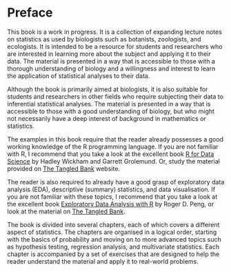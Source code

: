 # Preface {.unnumbered}

This book is a work in progress. It is a collection of expanding lecture notes on statistics as used by biologists such as botanists, zoologists, and ecologists. It is intended to be a resource for students and researchers who are interested in learning more about the subject and applying it to their data. The material is presented in a way that is accessible to those with a thorough understanding of biology and a willingness and interest to learn the application of statistical analyses to their data.

Although the book is primarily aimed at biologists, it is also suitable for students and researchers in other fields who require subjecting their data to inferential statistical analyses. The material is presented in a way that is accessible to those with a good understanding of biology, but who might not necessarily have a deep interest of background in mathematics or statistics.

The examples in this book require that the reader already possesses a good working knowledge of the R programming language. If you are not familiar with R, I recommend that you take a look at the excellent book [R for Data Science](https://r4ds.had.co.nz/) by Hadley Wickham and Garrett Grolemund. Or, study the material provided on [The Tangled Bank](https://tangledbank.netlify.app) website.

The reader is also required to already have a good grasp of exploratory data analysis (EDA), descriptive (summary) statistics, and data visualisation. If you are not familiar with these topics, I recommend that you take a look at the excellent book [Exploratory Data Analysis with R](https://bookdown.org/rdpeng/exdata/) by Roger D. Peng, or look at the material on [The Tangled Bank](https://tangledbank.netlify.app). 

The book is divided into several chapters, each of which covers a different aspect of statistics. The chapters are organised in a logical order, starting with the basics of probability and moving on to more advanced topics such as hypothesis testing, regression analysis, and multivariate statistics. Each chapter is accompanied by a set of exercises that are designed to help the reader understand the material and apply it to real-world problems.
